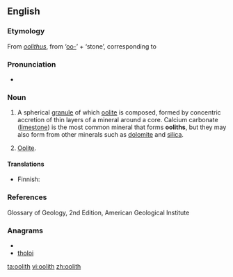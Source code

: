==English==

===Etymology===
From {{etyl|la}} ''[[oolithus]]'', from {{etyl|grc}} {{term|lang=grc|ᾠο-}} ‘[[oo-]]’ + {{term|lang=grc|λίθος}} ‘stone’, corresponding to {{confix|oo|lith}}

===Pronunciation===
* {{a|UK}} {{IPA|/ˈəʊəlɪθ/}}

===Noun===
{{en-noun}}

# {{geology}} A spherical [[granule]] of which [[oolite]] is composed, formed by concentric accretion of thin layers of a mineral around a core. Calcium carbonate ([[limestone]]) is the most common mineral that forms '''ooliths''', but they may also form from other minerals such as [[dolomite]] and [[silica]].
# {{rare}} [[oolite|Oolite]].

====Translations====
{{trans-top|spherical granule of mineral material}}
* Finnish: {{t-|fi|ooliitti}}
{{trans-mid}}
{{trans-bottom}}

===References===
Glossary of Geology, 2nd Edition, American Geological Institute

===Anagrams===
* {{alphagram|hiloot}}
* [[tholoi#English|tholoi]]

[[ta:oolith]]
[[vi:oolith]]
[[zh:oolith]]